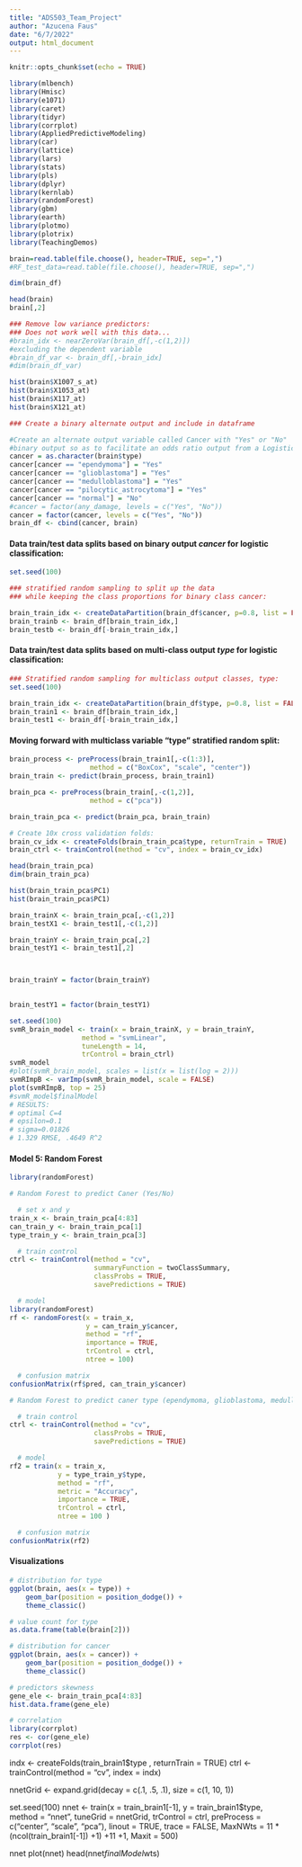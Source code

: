 ---
title: "ADS503_Team_Project"
author: "Azucena Faus"
date: "6/7/2022"
output: html_document
---

```{r setup, include=FALSE}
knitr::opts_chunk$set(echo = TRUE)

library(mlbench)
library(Hmisc)
library(e1071)
library(caret)
library(tidyr)
library(corrplot)
library(AppliedPredictiveModeling)
library(car)
library(lattice)
library(lars)
library(stats)
library(pls)
library(dplyr)
library(kernlab)
library(randomForest)
library(gbm)
library(earth)
library(plotmo)
library(plotrix)
library(TeachingDemos)

```


```{r setup_part2}

brain=read.table(file.choose(), header=TRUE, sep=",")
#RF_test_data=read.table(file.choose(), header=TRUE, sep=",")

```

```{r exploredata}

dim(brain_df)

head(brain)
brain[,2]

```


```{r moredataexplore1}
### Remove low variance predictors:
### Does not work well with this data...
#brain_idx <- nearZeroVar(brain_df[,-c(1,2)]) 
#excluding the dependent variable
#brain_df_var <- brain_df[,-brain_idx]
#dim(brain_df_var)

hist(brain$X1007_s_at)
hist(brain$X1053_at)
hist(brain$X117_at)
hist(brain$X121_at)
```

```{r dataprocesses1}
### Create a binary alternate output and include in dataframe

#Create an alternate output variable called Cancer with "Yes" or "No" 
#binary output so as to facilitate an odds ratio output from a Logistic Classifier
cancer = as.character(brain$type)
cancer[cancer == "ependymoma"] = "Yes"
cancer[cancer == "glioblastoma"] = "Yes"
cancer[cancer == "medulloblastoma"] = "Yes"
cancer[cancer == "pilocytic_astrocytoma"] = "Yes"
cancer[cancer == "normal"] = "No"
#cancer = factor(any_damage, levels = c("Yes", "No"))
cancer = factor(cancer, levels = c("Yes", "No"))
brain_df <- cbind(cancer, brain)

```

#### Data train/test data splits based on binary output *cancer* for logistic classification:

```{r logisticclassdata}
set.seed(100)

### stratified random sampling to split up the data 
### while keeping the class proportions for binary class cancer:

brain_train_idx <- createDataPartition(brain_df$cancer, p=0.8, list = FALSE)
brain_trainb <- brain_df[brain_train_idx,]
brain_testb <- brain_df[-brain_train_idx,]

```

#### Data train/test data splits based on multi-class output *type* for logistic classification:

```{r multiclassdatasplit}

### Stratified random sampling for multiclass output classes, type:
set.seed(100)

brain_train_idx <- createDataPartition(brain_df$type, p=0.8, list = FALSE)
brain_train1 <- brain_df[brain_train_idx,]
brain_test1 <- brain_df[-brain_train_idx,]


```

#### Moving forward with multiclass variable "type" stratified random split:

```{r scalecenter}


brain_process <- preProcess(brain_train1[,-c(1:3)],
                    method = c("BoxCox", "scale", "center"))
brain_train <- predict(brain_process, brain_train1)

```


```{r pca}

brain_pca <- preProcess(brain_train[,-c(1,2)],
                    method = c("pca"))

brain_train_pca <- predict(brain_pca, brain_train)

```

```{r crossvalidation}

# Create 10x cross validation folds:
brain_cv_idx <- createFolds(brain_train_pca$type, returnTrain = TRUE)
brain_ctrl <- trainControl(method = "cv", index = brain_cv_idx)

```



```{r moredataexplore3}

head(brain_train_pca)
dim(brain_train_pca)

```

```{r moredataexplore4}

hist(brain_train_pca$PC1)
hist(brain_train_pca$PC1)
```

```{r moredataexplore5}
brain_trainX <- brain_train_pca[,-c(1,2)]
brain_testX1 <- brain_test1[,-c(1,2)]

brain_trainY <- brain_train_pca[,2]
brain_testY1 <- brain_test1[,2]



brain_trainY = factor(brain_trainY)

	
brain_testY1 = factor(brain_testY1)

set.seed(100)
svmR_brain_model <- train(x = brain_trainX, y = brain_trainY,
                  method = "svmLinear",
                  tuneLength = 14,
                  trControl = brain_ctrl)
svmR_model
#plot(svmR_brain_model, scales = list(x = list(log = 2))) 
svmRImpB <- varImp(svmR_brain_model, scale = FALSE)
plot(svmRImpB, top = 25)
#svmR_model$finalModel
# RESULTS:
# optimal C=4
# epsilon=0.1
# sigma=0.01826
# 1.329 RMSE, .4649 R^2

```

#### Model 5: Random Forest
```{r}
library(randomForest)

# Random Forest to predict Caner (Yes/No)

  # set x and y
train_x <- brain_train_pca[4:83]
can_train_y <- brain_train_pca[1]
type_train_y <- brain_train_pca[3]

  # train control
ctrl <- trainControl(method = "cv", 
                     summaryFunction = twoClassSummary, 
                     classProbs = TRUE, 
                     savePredictions = TRUE)

  # model
library(randomForest)
rf <- randomForest(x = train_x,
                   y = can_train_y$cancer,
                   method = "rf",
                   importance = TRUE,
                   trControl = ctrl,
                   ntree = 100)

  # confusion matrix
confusionMatrix(rf$pred, can_train_y$cancer)
```

```{r}
# Random Forest to predict caner type (ependymoma, glioblastoma, medulloblastoma, normal, pilocytic_astrocytoma)

  # train control
ctrl <- trainControl(method = "cv", 
                     classProbs = TRUE, 
                     savePredictions = TRUE)

  # model
rf2 = train(x = train_x,
            y = type_train_y$type,
            method = "rf",
            metric = "Accuracy",
            importance = TRUE, 
            trControl = ctrl,
            ntree = 100 )

  # confusion matrix
confusionMatrix(rf2)
```

#### Visualizations
```{r plotsdata}
# distribution for type
ggplot(brain, aes(x = type)) +
    geom_bar(position = position_dodge()) +
    theme_classic()
```

```{r}
# value count for type 
as.data.frame(table(brain[2]))
```

```{r}
# distribution for cancer
ggplot(brain, aes(x = cancer)) +
    geom_bar(position = position_dodge()) +
    theme_classic()
```

```{r}
# predictors skewness
gene_ele <- brain_train_pca[4:83]
hist.data.frame(gene_ele)
```

```{r}
# correlation
library(corrplot)
res <- cor(gene_ele)
corrplot(res)
```

indx <- createFolds(train_brain1$type , returnTrain = TRUE)
ctrl <- trainControl(method = "cv", index = indx)

nnetGrid <- expand.grid(decay = c(.1, .5, .1),
                        size = c(1, 10, 1))

set.seed(100)
nnet <- train(x = train_brain1[-1], y = train_brain1$type,
              method = "nnet",
              tuneGrid = nnetGrid,
              trControl = ctrl,
              preProcess = c("center", "scale", "pca"),
              linout = TRUE,
              trace = FALSE,
              MaxNWts = 11 * (ncol(train_brain1[-1]) +1) +11 +1,
              Maxit = 500)


nnet
plot(nnet)
head(nnet$finalModel$wts)
